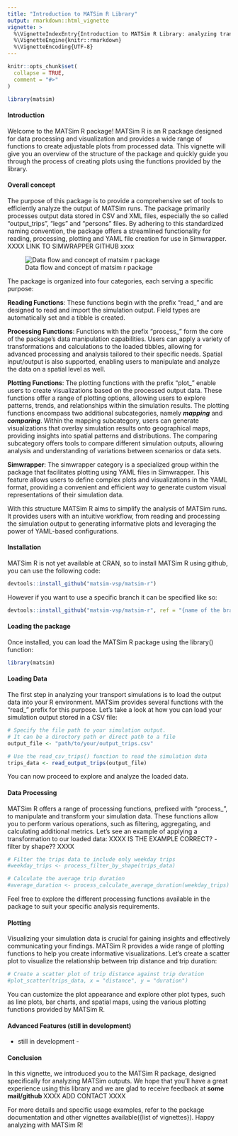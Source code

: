 ```yaml
---
title: "Introduction to MATSim R Library"
output: rmarkdown::html_vignette
vignette: >
  %\VignetteIndexEntry{Introduction to MATSim R Library: analyzing transport simulations}
  %\VignetteEngine{knitr::rmarkdown}
  %\VignetteEncoding{UTF-8}
---
```


```r
knitr::opts_chunk$set(
  collapse = TRUE,
  comment = "#>"
)
```

```r
library(matsim)
```

#### Introduction
Welcome to the MATSim R package! MATSim R is an R package designed for data processing and visualization and provides a wide range of functions to create adjustable plots from processed data. This vignette will give you an overview of the structure of the package and quickly guide you through the process of creating plots using the functions provided by the library. 

#### Overall concept

The purpose of this package is to provide a comprehensive set of tools to efficiently analyze the output of MATSim runs. The package primarily processes output data stored in CSV and XML files, especially the so called "output_trips", "legs" and "persons" files. By adhering to this standardized naming convention, the package offers a streamlined functionality for reading, processing, plotting and YAML file creation for use in Simwrapper. XXXX LINK TO SIMWRAPPER GITHUB xxxx

![Data flow and concept of matsim r package](../inst/extdata/dataflow.png)

The package is organized into four categories, each serving a specific purpose:

**Reading Functions**: These functions begin with the prefix "read_" and are designed to read and import the simulation output. Field types are automatically set and a tibble is created.

**Processing Functions**: Functions with the prefix "process_" form the core of the package's data manipulation capabilities. Users can apply a variety of transformations and calculations to the loaded tibbles, allowing for advanced processing and analysis tailored to their specific needs. Spatial input/output is also supported, enabling users to manipulate and analyze the data on a spatial level as well.

**Plotting Functions**: The plotting functions with the prefix "plot_" enable users to create visualizations based on the processed output data. These functions offer a range of plotting options, allowing users to explore patterns, trends, and relationships within the simulation results. The plotting functions encompass two additional subcategories, namely ***mapping*** and ***comparing***. Within the mapping subcategory, users can generate visualizations that overlay simulation results onto geographical maps, providing insights into spatial patterns and distributions. The comparing subcategory offers tools to compare different simulation outputs, allowing analysis and understanding of variations between scenarios or data sets.

**Simwrapper**: The simwrapper category is a specialized group within the package that facilitates plotting using YAML files in Simwrapper. This feature allows users to define complex plots and visualizations in the YAML format, providing a convenient and efficient way to generate custom visual representations of their simulation data.

With this structure MATSim R aims to simplify the analysis of MATSim runs. It provides users with an intuitive workflow, from reading and processing the simulation output to generating informative plots and leveraging the power of YAML-based configurations.



#### Installation
MATSim R is not yet available at CRAN, so to install MATSim R using github, you can use the following code:

```r
devtools::install_github("matsim-vsp/matsim-r")
```
However if you want to use a specific branch it can be specified like so:
```r
devtools::install_github("matsim-vsp/matsim-r", ref = "{name of the branch}")
```
#### Loading the package
Once installed, you can load the MATSim R package using the library() function:
```r
library(matsim)
```



#### Loading Data

The first step in analyzing your transport simulations is to load the output data into your R environment. MATSim provides several functions with the "read_" prefix for this purpose. Let's take a look at how you can load your simulation output stored in a CSV file:

```r
# Specify the file path to your simulation output. 
# It can be a directory path or direct path to a file
output_file <- "path/to/your/output_trips.csv"

# Use the read_csv_trips() function to read the simulation data
trips_data <- read_output_trips(output_file)
```

You can now proceed to explore and analyze the loaded data.


#### Data Processing

MATSim R offers a range of processing functions, prefixed with "process_", to manipulate and transform your simulation data. These functions allow you to perform various operations, such as filtering, aggregating, and calculating additional metrics. Let's see an example of applying a transformation to our loaded data:
XXXX IS THE EXAMPLE CORRECT? - filter by shape?? XXXX

```r
# Filter the trips data to include only weekday trips
#weekday_trips <- process_filter_by_shape(trips_data)

# Calculate the average trip duration
#average_duration <- process_calculate_average_duration(weekday_trips)
```

Feel free to explore the different processing functions available in the package to suit your specific analysis requirements.

#### Plotting

Visualizing your simulation data is crucial for gaining insights and effectively communicating your findings. MATSim R provides a wide range of plotting functions to help you create informative visualizations. Let's create a scatter plot to visualize the relationship between trip distance and trip duration:


```r
# Create a scatter plot of trip distance against trip duration
#plot_scatter(trips_data, x = "distance", y = "duration")
```

You can customize the plot appearance and explore other plot types, such as line plots, bar charts, and spatial maps, using the various plotting functions provided by MATSim R.


#### Advanced Features (still in development)

- still in development - 


#### Conclusion

In this vignette, we introduced you to the MATSim R package, designed specifically for analyzing MATSim outputs. We hope that you'll have a great experience using this library and we are glad to receive feedback at **some mail/github ** XXXX ADD CONTACT XXXX

For more details and specific usage examples, refer to the package documentation and other vignettes available({list of vignettes}). Happy analyzing with MATSim R!
